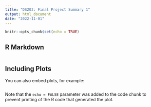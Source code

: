 ```yaml
---
title: "DS202: Final Project Summary 1"
output: html_document
date: "2022-11-01"
---
```


```r
knitr::opts_chunk$set(echo = TRUE)
```

## R Markdown


```r

```

## Including Plots

You can also embed plots, for example:

```r

```

Note that the `echo = FALSE` parameter was added to the code chunk to prevent printing of the R code that generated the plot.
